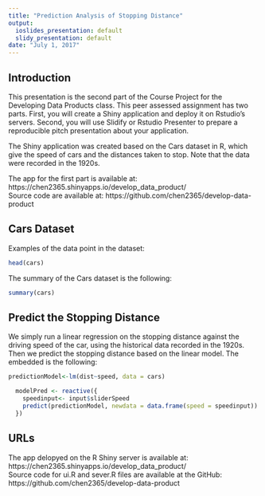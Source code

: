 ---
title: "Prediction Analysis of Stopping Distance"
output:
  ioslides_presentation: default
  slidy_presentation: default
date: "July 1, 2017"
---


## Introduction

This presentation is the second part of the Course Project for the Developing Data Products class. This peer assessed assignment has two parts. First, you will create a Shiny application and deploy it on Rstudio's servers. Second, you will use Slidify or Rstudio Presenter to prepare a reproducible pitch presentation about your application.

The Shiny application was created based on the Cars dataset in R, which give the speed of cars and the distances taken to stop. Note that the data were recorded in the 1920s.

The app for the first part is available at:
https://chen2365.shinyapps.io/develop_data_product/
<br>
Source code are available at:
https://github.com/chen2365/develop-data-product


## Cars Dataset
Examples of the data point in the dataset:
```{r, echo=FALSE}
head(cars)
```
The summary of the Cars dataset is the following:
```{r, echo=FALSE}
summary(cars)
```

## Predict the Stopping Distance
We simply run a linear regression on the stopping distance against the driving speed of the car, using the historical data recorded in the 1920s. Then we predict the stopping distance based on the linear model.
The embedded is the following:
```{r, eval=FALSE}
predictionModel<-lm(dist~speed, data = cars)

  modelPred <- reactive({
    speedinput<- input$sliderSpeed
    predict(predictionModel, newdata = data.frame(speed = speedinput))
  })
```

## URLs

The app delopyed on the R Shiny server is available at:
<br>
https://chen2365.shinyapps.io/develop_data_product/
<br>
Source code for ui.R and sever.R files are available at the GitHub:
https://github.com/chen2365/develop-data-product


